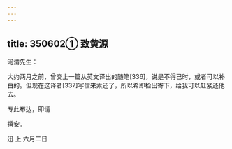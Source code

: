 ```yaml
---
---
---
```

title: 350602① 致黄源
---




河清先生：

大约两月之前，曾交上一篇从英文译出的随笔[336]，说是不得已时，或者可以补白的。但现在这译者[337]写信来索还了，所以希即检出寄下，给我可以赶紧还他去。

专此布达，即请

撰安。

迅 上 六月二日